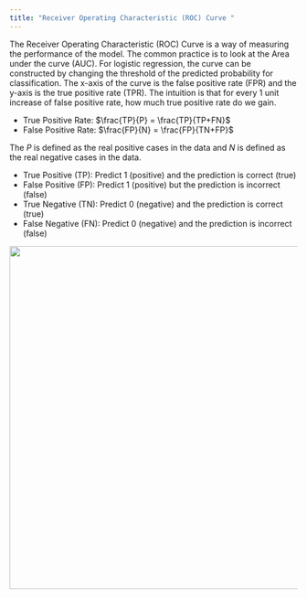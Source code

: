 ```yaml
---
title: "Receiver Operating Characteristic (ROC) Curve "
---
```


The Receiver Operating Characteristic (ROC) Curve is a way of measuring the performance of the model. The common practice is to look at the Area under the curve (AUC). For logistic regression, the curve can be constructed by changing the threshold of the predicted probability for classification. The x-axis of the curve is the false positive rate (FPR) and the y-axis is the true positive rate (TPR). The intuition is that for every 1 unit increase of false positive rate, how much true positive rate do we gain.

* True Positive Rate: $\frac{TP}{P} = \frac{TP}{TP+FN}$
* False Positive Rate: $\frac{FP}{N} = \frac{FP}{TN+FP}$

The $P$ is defined as the real positive cases in the data and $N$ is defined as the real negative cases in the data.

* True Positive (TP): Predict 1 (positive) and the prediction is correct (true)
* False Positive (FP): Predict 1 (positive) but the prediction is incorrect (false)
* True Negative (TN): Predict 0 (negative) and the prediction is correct (true)
* False Negative (FN): Predict 0 (negative) and the prediction is incorrect (false)

<img src="ConfusionMatrix.png" height="600px" width="600px" />




